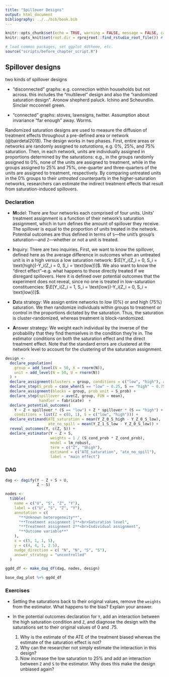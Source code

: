 ```yaml
---
title: "Spillover Designs"
output: html_document
bibliography: ../../bib/book.bib
---
```


<!-- note do_bookdown is set in index.rmd, so we know if you're running just this .Rmd or compiling the book-->
```r
knitr::opts_chunk$set(echo = TRUE, warning = FALSE, message = FALSE, cache = FALSE)
knitr::opts_knit$set(root.dir = rprojroot::find_rstudio_root_file()) # files are all relative to RStudio project home
```

```r
# load common packages, set ggplot ddtheme, etc.
source("scripts/before_chapter_script.R")
```

<!-- start post here, do not edit above -->

## Spillover designs


two kinds of spillover designs

- "disconnected" graphs: e.g. connection within households but not across. this includes the "multilevel" design and also the "randomized saturation design". Aronow shepherd paluck.  Ichino and Scheundlin. Sinclair mcconnell green.

- "connected" graphs: stoves, lawnsigns, twitter.  Assumption about invariance "far enough" away. Worms.

Randomized saturation designs are used to measure the diffusion of treatment effects throughout a pre-defined area or network (@bairdetal2018). The design works in two phases. First, entire areas or networks are randomly assigned to *saturations*, e.g. 0%, 25%, and 75% saturation. Then, in each network, units are individually assigned in proportions determined by the saturations: e.g., in the groups randomly assigned to 0%, none of the units are assigned to treatment, while in the groups assigned to 25% and 75%, one-quarter and three-quarters of the units are assigned to treatment, respectively. By comparing untreated units in the 0% groups to their *untreated* counterparts in the higher-saturation networks, researchers can estimate the indirect treatment effects that result from saturation-induced spillovers.

### Declaration

- **M**odel: There are four networks each comprised of four units. Units' treatment assignment is a function of their network's saturation assignment, which in turn defines the amount of spillover they receive. The spillover is equal to the proportion of units treated in the network. Potential outcomes are thus defined in terms of `S`---the unit's group's saturation---and `Z`---whether or not a unit is treated.

- **I**nquiry: There are two inquiries. First, we want to know the spillover, defined here as the average difference in outcomes when an untreated unit is in a high versus a low saturation network: $\E[Y_i(Z_i = 0, S_i = \text{high})-Y_i(Z_i = 0, S_i = \text{low})]$. We also want to know the "direct effect"--e.g. what happens to those directly treated if we disregard spillovers. Here it is defined over potential outcomes that the experiment does not reveal, since no one is treated in low-saturation constituencies: $\E[Y_i(Z_i = 1, S_i = \text{low})-Y_i(Z_i = 0, S_i = \text{low})]$.  

- **D**ata strategy: We assign entire networks to low (0%) or and high (75%) saturation. We then randomize individuals within groups to treatment or control in the proportions dictated by the saturation. Thus, the saturation is cluster-randomized, whereas treatment is block-randomized.

- **A**nswer strategy: We weight each individual by the inverse of the probability that they find themselves in the condition they're in. The estimator conditions on both the saturation effect and the direct treatment effect. Note that the standard errors are clustered at the network level to account for the clustering of the saturation assignment.

```r
design <-
  declare_population(
    group = add_level(N = 50, X = rnorm(N)),
    unit = add_level(N = 50, U = rnorm(N))
  ) +
  declare_assignment(clusters = group, conditions = c("low", "high"), assignment_variable = S) +
  declare_step(S_prob = case_when(S == "low" ~ 0.25, S == "high" ~ 0.75), mutate) +
  declare_assignment(blocks = group, prob_unit = S_prob) +
  declare_step(spillover = ave(Z, group, FUN = mean),
               handler = fabricate)  +
  declare_potential_outcomes(
    Y ~ Z + spillover * (S == "low") + Z * spillover * (S == "high") + X + U,
    conditions = list(Z = c(0, 1), S = c("low", "high"))) +
  declare_estimand(ATE_saturation = mean(Y_Z_0_S_high - Y_Z_0_S_low),
                   ate_no_spill = mean(Y_Z_1_S_low - Y_Z_0_S_low)) +
  reveal_outcomes(Y, c(Z, S)) +
  declare_estimator(Y ~ Z + S,
                    weights = 1 / (S_cond_prob * Z_cond_prob),
                    model = lm_robust,
                    term = c("Z", "Shigh"),
                    estimand = c("ATE_saturation", "ate_no_spill"),
                    label = "main effect")
```

### DAG

```r

dag <- dagify(Y ~ Z + S + U,
              Z ~ S)

nodes <-
  tibble(
    name = c("U", "S", "Z", "Y"),
    label = c("U", "S", "Z", "Y"),
    annotation = c(
      "**Unknown heterogeneity**",
      "**Treatment assignment 1**<br>Saturation level",
      "**Treatment assignment 2**<br>Individual assignment",
      "**Outcome variable**"
    ),
    x = c(5, 1, 1, 5),
    y = c(4, 4, 1, 2.5),
    nudge_direction = c( "N", "N", "S", "S"),
    answer_strategy = "uncontrolled"
  )

ggdd_df <- make_dag_df(dag, nodes, design)

base_dag_plot %+% ggdd_df
```

### Exercises

<!-- - Increase the saturation of the "low" condition from 0% to 25% and diagnose the design. Notice how this changes the mean saturation and direct effect estimands. Now set the saturations both equal to 25%. Explain why the two estimands do or do not change. -->

- Setting the saturations back to their original values, remove the `weights` from the estimator. What happens to the bias? Explain your answer.

- In the potential outcomes declaration for `Y`, add an interaction between the high saturation condition and `Z`, and diagnose the design with the saturations set to their original values of 0 and .75.
  1. Why is the estimate of the ATE of the treatment biased whereas the estimate of the saturation effect is not?
  2. Why can the researcher not simply estimate the interaction in this design?
  3. Now increase the low saturation to 25% and add an interaction between `Z` and `S` to the estimator. Why does this make the design unbiased again?

<!-- ### Online Appendix Applied Example -->

<!-- @asunka2019, for example, wanted to know if the presence of election monitors at ballot stations would displace violence and fraud to other ballot stations. They randomized constituencies to low, medium, and high levels of saturation, and then randomized ballot stations to have election monitoring or not in low, medium, or high concentrations, depending on the randomized saturation. In the original study, the authors did not include a zero-saturation condition. Here, we declare a simplified version of their design in which a zero-saturation condition is included.  -->

<!-- Main points to develop: -->

<!-- - Randomized saturation is great when you get the model right. Though, show how IPW reduces the power to detect main effect, especially if there's no spillover. -->
<!-- - Randomized saturation assumes a model that may be wrong. In particular, spillovers are restricted to containers. But this might not be correct. -->

<!-- ### Design Declaration -->

<!-- - **M**odel:  -->
<!-- Potential outcomes are defined in terms of `S`---the saturation---and `Z`---whether or not a ballot station is treated. We model spillovers in two ways. In the first, the amount of spillover that affects a unit is determined by how many other units in its network are treated. In the second, the amount of spillover a unit receives is determined by whether that unit's geographic neighbor is treated, irrespective of whether they share a network. -->

<!-- - **I**nquiry:  -->
<!-- We want to know the effect of having high and medium levels of saturation versus low saturation in the control: $\E[Y_i(Z_i = 0, S_i = \text{high})-Y_i(Z_i = 0, S_i = \text{low})]$ and $\E[Y_i(Z_i = 0, S_i = \text{medium})-Y_i(Z_i = 0, S_i = \text{low})]$. We also want to know the "direct effect"--e.g. what happens to those directly treated if we disregard spillovers. Here it is defined over potential outcomes that the experiment does not reveal, since no one is treated in low-saturation constituencies: $\E[Y_i(Z_i = 1, S_i = \text{low})-Y_i(Z_i = 0, S_i = \text{low})]$.   -->

<!-- - **D**ata strategy: We assign entire groups of individual ballot stations to one of three saturations: low (0%), medium (50%), and high (75%). We then randomize individuals within groups to treatment or control in the proportions dictated by the saturation. Thus, the saturation is cluster-randomized, whereas treatment is block-randomized. -->

<!-- - **A**nswer strategy: We weight each individual by the inverse of the probability that they find themselves in the condition they're in. To estimate spillovers, we run one regression comparing high and one regression comparing medium to low saturation control units. To estimate the direct effect, we run a regression of the outcome on the treatment indicatior on the full sample, controlling for saturation. -->


<!-- ```{r} -->
<!-- N_individuals <- 60 -->
<!-- N_groups <- 15 -->
<!-- G_per_saturation <- c(5,5,5) -->

<!-- design <-  -->
<!--   declare_population(N = N_individuals,  -->
<!--                      X = 1:N,  -->
<!--                      U = rnorm(N), -->
<!--                      G = ntile(X, N_groups)) +  -->
<!--   declare_assignment(assignment_variable = "S",  -->
<!--                      clusters = G,  -->
<!--                      conditions = c("low","med","high"), -->
<!--                      m_each = G_per_saturation) + -->
<!--   declare_assignment(prob = 0, -->
<!--                      blocks = G, -->
<!--                      assignment_variable = "Z_S_low") + -->
<!--   declare_assignment(prob = .5, -->
<!--                      blocks = G, -->
<!--                      assignment_variable = "Z_S_med") + -->
<!--   declare_assignment(prob = .75, -->
<!--                      blocks = G, -->
<!--                      assignment_variable = "Z_S_high") + -->
<!--   declare_step( -->
<!--     spillover_low = ave(Z_S_low, G, FUN = sum) * .1, -->
<!--     spillover_med = ave(Z_S_med, G, FUN = sum) * .1, -->
<!--     spillover_high = ave(Z_S_high, G, FUN = sum) * .1, -->
<!--     handler = fabricate, -->
<!--     label = "spillover")  + -->
<!--   declare_potential_outcomes( -->
<!--     Y ~ Z * -.20 + U +  -->
<!--       spillover_low * (S == "low") +  -->
<!--       spillover_med * (S == "med") +  -->
<!--       spillover_high * (S == "high"), -->
<!--     conditions = list(Z = c(0,1), S = c("low","med","high"))) + -->
<!--   declare_estimand(high = mean(Y_Z_0_S_high - Y_Z_0_S_low), -->
<!--                    med =  mean(Y_Z_0_S_med - Y_Z_0_S_low),  -->
<!--                    ate_no_spill = mean(Y_Z_1_S_low - Y_Z_0_S_low)) + -->
<!--   reveal_outcomes(Z,S) + -->
<!--   declare_step( -->
<!--     w = 1 / (S_cond_prob * (Z_S_low_cond_prob * (S == "low") +  -->
<!--                    Z_S_med_cond_prob * (S == "med") +  -->
<!--                    Z_S_high_cond_prob * (S == "high"))), -->
<!--     handler = fabricate) + -->
<!--   reveal_outcomes(Y,c(Z, S)) + -->
<!--   declare_estimator(model = lm_robust,  -->
<!--                     formula = Y ~ S, -->
<!--                     subset = Z == 0 & S %in% c("high","low"),  -->
<!--                     estimand = "high", -->
<!--                     weights = w, -->
<!--                     label = "high vs low") + -->
<!--   declare_estimator(model = lm_robust,  -->
<!--                     formula = Y ~ S, -->
<!--                     subset = Z == 0 & S %in% c("med","low"),  -->
<!--                     weights = w, -->
<!--                     estimand = "med", -->
<!--                     label = "med vs low") + -->
<!--   declare_estimator(model = lm_robust,  -->
<!--                     formula = Y ~ Z + S, -->
<!--                     term = "Z",  -->
<!--                     weights = w, -->
<!--                     estimand = "ate_no_spill", -->
<!--                     label = "main effect") -->
<!-- ``` -->

<!-- Here's what our hypothetical country looks like: -->

<!-- ```{r, echo=FALSE} -->
<!-- draw_data(design) %>%  -->
<!--   ggplot(aes(x = 1, y = X, color = as.factor(G))) + -->
<!--   geom_point() + -->
<!--   scale_color_discrete("Ballot station") + -->
<!--   scale_y_continuous("Latitude") + -->
<!--   scale_x_continuous("Longitude") + -->
<!--   geom_hline(yintercept = seq(1, N_individuals, by = N_individuals / N_groups) - .5) -->
<!-- ``` -->

<!-- Let's diagnose -->

<!-- ```{r, eval = do_diagnosis & !exists("do_bookdown")} -->
<!-- diagnosis <- diagnose_design(design, sims = sims) -->
<!-- ``` -->


<!-- ```{r, echo = FALSE, purl = FALSE} -->
<!-- # figure out where the dropbox path is, create the directory if it doesn't exist, and name the RDS file -->
<!-- rds_file_path <- paste0(get_dropbox_path("06_Randomized_Saturation_Designs"), "/diagnosis.RDS") -->
<!-- if (do_diagnosis & !exists("do_bookdown")) { -->
<!--   write_rds(diagnosis, path = rds_file_path) -->
<!-- } -->
<!-- diagnosis <- read_rds(rds_file_path) -->
<!-- ``` -->

<!-- Our diagnosis shows this design does a pretty great job, under this model of spillovers: -->

<!-- ```{r} -->
<!-- diagnosis %>% reshape_diagnosis() %>% kable() -->
<!-- ``` -->

<!-- - It's particularly nice, since we're able to estimate the direct effect (whose constitutive POs we never observe) by partialling out spillovers. -->

<!-- - Show here: power tradeoffs for main effects versus spillovers, in terms of  -->
<!--   proportion of sample allocated to the "low" versus other conditions -->

<!-- - and also in terms of IPW (equivalent sample size with everyone in the .5 condition) -->


<!-- Now, we consider a model of spillovers in which fraud is displaced latitudinally,  -->
<!-- from one neighbor to the next. Say, because there are roads traveling north and  -->
<!-- fraudsters disregard boundaries (in reality, they are unlikely to do so). -->

<!-- ```{r} -->
<!-- distal_design <- -->
<!--   replace_step( -->
<!--     design = design, -->
<!--     step = "spillover", -->
<!--     new_step = declare_step( -->
<!--       next_neighbor = c(N, 1:(N - 1)), -->
<!--       spillover_low = Z_S_low[next_neighbor], -->
<!--       spillover_med = Z_S_med[next_neighbor], -->
<!--       spillover_high = Z_S_high[next_neighbor], -->
<!--       handler = fabricate -->
<!--     ) -->
<!--   ) -->
<!-- ``` -->


<!-- ```{r, eval = do_diagnosis & !exists("do_bookdown")} -->
<!-- distal_diagnosis <- diagnose_design(distal_design, sims = sims) -->
<!-- ``` -->


<!-- ```{r, echo = FALSE, purl = FALSE} -->
<!-- # figure out where the dropbox path is, create the directory if it doesn't exist, and name the RDS file -->
<!-- rds_file_path <- paste0(get_dropbox_path("06_Randomized_Saturation_Designs"), "/distal_diagnosis.RDS") -->
<!-- if (do_diagnosis & !exists("do_bookdown")) { -->
<!--   write_rds(distal_diagnosis, path = rds_file_path) -->
<!-- } -->
<!-- distal_diagnosis <- read_rds(rds_file_path) -->
<!-- ``` -->

<!-- - When there are next-neighbor spillovers that ignore boundaries, the estimator is biased again -->

<!-- ```{r} -->
<!-- distal_diagnosis %>% reshape_diagnosis() %>% kable() -->
<!-- ``` -->
